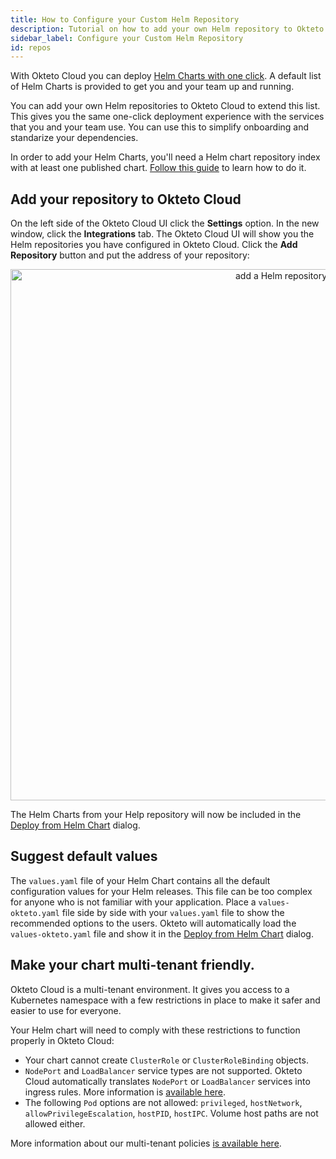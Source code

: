 ```yaml
---
title: How to Configure your Custom Helm Repository
description: Tutorial on how to add your own Helm repository to Okteto Cloud
sidebar_label: Configure your Custom Helm Repository
id: repos
---
```



With Okteto Cloud you can deploy [Helm Charts with one click](/docs/cloud/deploy-from-helm/). A default list of Helm Charts is provided to get you and your team up and running.

You can add your own Helm repositories to Okteto Cloud to extend this list. This gives you the same one-click deployment experience with the services that you and your team use. You can use this to simplify onboarding and standarize your dependencies.

In order to add your Helm Charts, you'll need a Helm chart repository index with at least one published chart. [Follow this guide](https://helm.sh/docs/chart_repository/) to learn how to do it.

## Add your repository to Okteto Cloud

On the left side of the Okteto Cloud UI click the **Settings** option. In the new window, click the **Integrations** tab.
The Okteto Cloud UI will show you the Helm repositories you have configured in Okteto Cloud. Click the **Add Repository** button and put the address of your repository:

<p align="center"><Image src="/docs/tutorials/images/helm-repos.png" alt="add a Helm repository" width="850" /></p>

The Helm Charts from your Help repository will now be included in the [Deploy from Helm Chart](/docs/cloud/deploy-from-helm/) dialog.

## Suggest default values

The `values.yaml` file of your Helm Chart contains all the default configuration values for your Helm releases.
This file can be too complex for anyone who is not familiar with your application.
Place a `values-okteto.yaml` file side by side with your `values.yaml` file to show the recommended options to the users.
Okteto will automatically load the `values-okteto.yaml` file and show it in the [Deploy from Helm Chart](/docs/cloud/deploy-from-helm/) dialog.

## Make your chart multi-tenant friendly.

Okteto Cloud is a multi-tenant environment. It gives you access to a Kubernetes namespace with a few restrictions in place to make it safer and easier to use for everyone.

Your Helm chart will need to comply with these restrictions to function properly in Okteto Cloud:

- Your chart cannot create `ClusterRole` or `ClusterRoleBinding` objects.
- `NodePort` and `LoadBalancer` service types are not supported. Okteto Cloud automatically translates `NodePort` or `LoadBalancer` services into ingress rules. More information is [available here](/docs/cloud/ssl/).
- The following `Pod` options are not allowed: `privileged`, `hostNetwork`, `allowPrivilegeEscalation`, `hostPID`, `hostIPC`. Volume host paths are not allowed either.

More information about our multi-tenant policies [is available here](/docs/cloud/multitenancy/).
